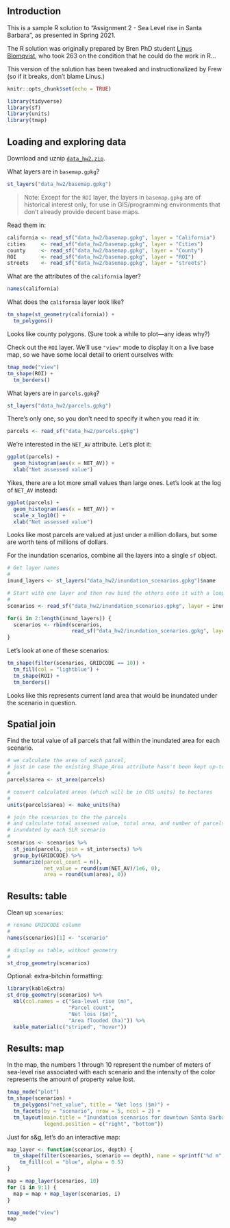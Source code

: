 ## Introduction

This is a sample R solution to "Assignment 2 - Sea Level rise in Santa Barbara", as presented in Spring 2021.

The R solution was originally prepared by Bren PhD student [Linus Blomqvist](https://bren.ucsb.edu/people/linus-blomqvist), who took 263 on the condition that he could do the work in R...

This version of the solution has been tweaked and instructionalized by Frew (so if it breaks, don't blame Linus.)

```r
knitr::opts_chunk$set(echo = TRUE)
```

```r
library(tidyverse)
library(sf)
library(units)
library(tmap)
```

## Loading and exploring data

Download and uznip [`data_hw2.zip`](https://frew.eri.ucsb.edu/private/EDS223/data_hw2.zip).

What layers are in `basemap.gpkg`?

```r
st_layers("data_hw2/basemap.gpkg")
```

> Note: Except for the `ROI` layer, the layers in `basemap.gpkg` are of historical interest only, for use in GIS/programming environments that don't already provide decent base maps.

Read them in:

```r
california <- read_sf("data_hw2/basemap.gpkg", layer = "California")
cities     <- read_sf("data_hw2/basemap.gpkg", layer = "Cities")
county     <- read_sf("data_hw2/basemap.gpkg", layer = "County")
ROI        <- read_sf("data_hw2/basemap.gpkg", layer = "ROI")
streets    <- read_sf("data_hw2/basemap.gpkg", layer = "streets")
```

What are the attributes of the `california` layer?

```r
names(california)
```

What does the `california` layer look like?

```r
tm_shape(st_geometry(california)) +
  tm_polygons()
```

Looks like county polygons. (Sure took a while to plot---any ideas why?)

Check out the `ROI` layer. We'll use `"view"` mode to display it on a live base map, so we have some local detail to orient ourselves with:

```r
tmap_mode("view")
tm_shape(ROI) +
  tm_borders()
```

What layers are in `parcels.gpkg`?

```r
st_layers("data_hw2/parcels.gpkg")
```

There's only one, so you don't need to specify it when you read it in:

```r
parcels <- read_sf("data_hw2/parcels.gpkg")
```

We're interested in the `NET_AV` attribute. Let's plot it:

```r
ggplot(parcels) +
  geom_histogram(aes(x = NET_AV)) +
  xlab("Net assessed value")
```

Yikes, there are a lot more small values than large ones. Let's look at the log of `NET_AV` instead:

```r
ggplot(parcels) +
  geom_histogram(aes(x = NET_AV)) +
  scale_x_log10() +
  xlab("Net assessed value")
```

Looks like most parcels are valued at just under a million dollars, but some are worth tens of millions of dollars.

For the inundation scenarios, combine all the layers into a single `sf` object.

```r
# Get layer names
#
inund_layers <- st_layers("data_hw2/inundation_scenarios.gpkg")$name

# Start with one layer and then row bind the others onto it with a loop
#
scenarios <- read_sf("data_hw2/inundation_scenarios.gpkg", layer = inund_layers[1])

for(i in 2:length(inund_layers)) {
  scenarios <- rbind(scenarios,
                     read_sf("data_hw2/inundation_scenarios.gpkg", layer = inund_layers[i]))
}
```

Let's look at one of these scenarios:

```r
tm_shape(filter(scenarios, GRIDCODE == 10)) +
  tm_fill(col = "lightblue") +
  tm_shape(ROI) +
  tm_borders()
```

Looks like this represents current land area that would be inundated under the scenario in question.

## Spatial join

Find the total value of all parcels that fall within the inundated area for each scenario.

```r

# we calculate the area of each parcel,
# just in case the existing Shape_Area attribute hasn't been kept up-to-date
#
parcels$area <- st_area(parcels)

# convert calculated areas (which will be in CRS units) to hectares
#
units(parcels$area) <- make_units(ha)

# join the scenarios to the the parcels
# and calculate total assessed value, total area, and number of parcels
# inundated by each SLR scenario
#
scenarios <- scenarios %>%
  st_join(parcels, join = st_intersects) %>%
  group_by(GRIDCODE) %>%
  summarize(parcel_count = n(),
            net_value = round(sum(NET_AV)/1e6, 0),
            area = round(sum(area), 0))
```

## Results: table

Clean up `scenarios`:

```r
# rename GRIDCODE column
#
names(scenarios)[1] <- "scenario"

# display as table, without geometry
#
st_drop_geometry(scenarios)
```

Optional: extra-bitchin formatting:

```r
library(kableExtra)
st_drop_geometry(scenarios) %>%
  kbl(col.names = c("Sea-level rise (m)",
                    "Parcel count", 
                    "Net loss ($m)", 
                    "Area flooded (ha)")) %>%
  kable_material(c("striped", "hover"))
```

## Results: map

In the map, the numbers 1 through 10 represent the number of meters of sea-level rise associated with each scenario and the intensity of the color represents the amount of property value lost.

```r
tmap_mode("plot")
tm_shape(scenarios) +
  tm_polygons("net_value", title = "Net loss ($m)") +
  tm_facets(by = "scenario", nrow = 5, ncol = 2) +
  tm_layout(main.title = "Inundation scenarios for downtown Santa Barbara",
            legend.position = c("right", "bottom"))
```

Just for s&g, let's do an interactive map:

```r
map_layer <- function(scenarios, depth) {
  tm_shape(filter(scenarios, scenario == depth), name = sprintf("%d m", depth)) +
    tm_fill(col = "blue", alpha = 0.5)
}

map = map_layer(scenarios, 10)
for (i in 9:1) {
  map = map + map_layer(scenarios, i)
}

tmap_mode("view")
map
```
